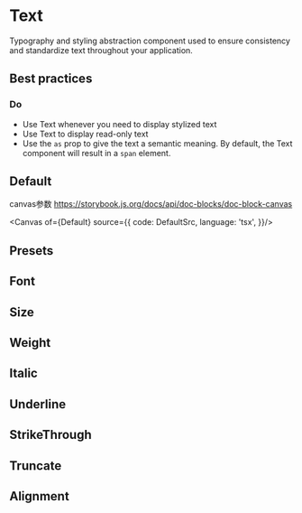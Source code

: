 

<Meta of={TextStories} />



# Text
Typography and styling abstraction component used to ensure consistency and standardize text throughout your application.

## Best practices

### Do

- Use Text whenever you need to display stylized text
- Use Text to display read-only text
- Use the `as` prop to give the text a semantic meaning. By default, the Text component will result in a `span` element.

## Default
canvas参数 https://storybook.js.org/docs/api/doc-blocks/doc-block-canvas

<Canvas of={Default} source={{
    code: DefaultSrc,
    language: 'tsx',
}}/>

## Presets
<Canvas of={Presets} />

## Font
<Canvas of={Font} />

## Size
<Canvas of={Size} />

## Weight
<Canvas of={Weight} />

## Italic
<Canvas of={Italic} />

## Underline
<Canvas of={Underline} />

## StrikeThrough
<Canvas of={StrikeThrough} />

## Truncate
<Canvas of={Truncate} />

## Alignment
<Canvas of={Alignment} />